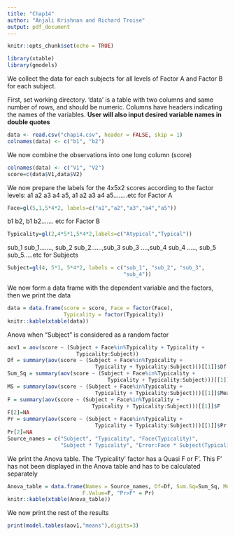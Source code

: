 ```yaml
---
title: "Chap14"
author: "Anjali Krishnan and Richard Troise"
output: pdf_document
---
```


```r
knitr::opts_chunk$set(echo = TRUE)
```

```r
library(xtable)
library(gmodels)
```

We collect the data for each subjects for all levels of
Factor A and Factor B for each subject.

First, set working directory. 'data' is a table with two columns and same number of rows, and should be numeric. Columns have headers indicating the names of the variables. **User will also input desired variable names in double quotes**
```r
data <- read.csv("chap14.csv", header = FALSE, skip = 1)
colnames(data) <- c("b1", "b2")
```

We now combine the observations into one long column (score)
```r
colnames(data) <- c("V1", "V2")
score=c(data$V1,data$V2)
```

We now prepare the labels for the 4x5x2 scores according to
the factor levels:
a1 a2 a3 a4 a5, a1 a2 a3 a4 a5........etc for Factor A
```r
Face=gl(5,1,5*4*2, labels=c("a1","a2","a3","a4","a5"))
```

b1 b2, b1 b2....... etc for Factor B
```r
Typicality=gl(2,4*5*1,5*4*2,labels=c("Atypical","Typical"))
```

sub_1 sub_1......., sub_2 sub_2......,sub_3 sub_3 ....,sub_4
sub_4 ....., sub_5 sub_5.....etc for Subjects
```r
Subject=gl(4, 5*1, 5*4*2, labels = c("sub_1", "sub_2", "sub_3",
                                     "sub_4"))
```

We now form a data frame with the dependent variable and the factors, then we print the data
```r
data = data.frame(score = score, Face = factor(Face),
                  Typicality = factor(Typicality))
knitr::kable(xtable(data))
```

Anova when "Subject" is considered as a random factor
```r
aov1 = aov(score ~ (Subject + Face%in%Typicality + Typicality +
                      Typicality:Subject))
Df = summary(aov(score ~ (Subject + Face%in%Typicality +
                            Typicality + Typicality:Subject)))[[1]]$Df
Sum_Sq = summary(aov(score ~ (Subject + Face%in%Typicality +
                                Typicality + Typicality:Subject)))[[1]]$Sum
MS = summary(aov(score ~ (Subject + Face%in%Typicality +
                            Typicality + Typicality:Subject)))[[1]]$Mean
F = summary(aov(score ~ (Subject + Face%in%Typicality +
                           Typicality + Typicality:Subject)))[[1]]$F
F[2]=NA
Pr = summary(aov(score ~ (Subject + Face%in%Typicality +
                            Typicality + Typicality:Subject)))[[1]]$Pr
Pr[2]=NA
Source_names = c("Subject", "Typicality", "Face(Typicality)",
                 "Subject * Typicality", "Error:Face * Subject(Typicality)")
```

We print the Anova table. The 'Typicality' factor has a Quasi F or F'. This F' has
not been displayed in the Anova table and has to be
calculated separately
```r
Anova_table = data.frame(Names = Source_names, Df=Df, Sum.Sq=Sum_Sq, Mean.Sq=MS,
                        F.Value=F, "Pr>F" = Pr)
knitr::kable(xtable(Anova_table))
```

We now print the rest of the results
```r
print(model.tables(aov1,"means"),digits=3)
```

